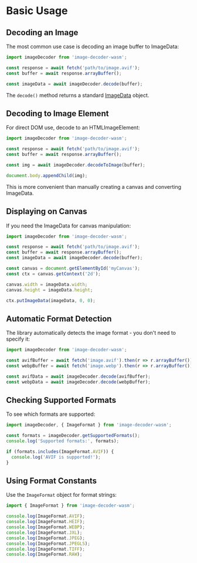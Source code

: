 # Basic Usage

## Decoding an Image

The most common use case is decoding an image buffer to ImageData:

```javascript
import imageDecoder from 'image-decoder-wasm';

const response = await fetch('path/to/image.avif');
const buffer = await response.arrayBuffer();

const imageData = await imageDecoder.decode(buffer);
```

The `decode()` method returns a standard [ImageData](https://developer.mozilla.org/en-US/docs/Web/API/ImageData) object.

## Decoding to Image Element

For direct DOM use, decode to an HTMLImageElement:

```javascript
import imageDecoder from 'image-decoder-wasm';

const response = await fetch('path/to/image.avif');
const buffer = await response.arrayBuffer();

const img = await imageDecoder.decodeToImage(buffer);

document.body.appendChild(img);
```

This is more convenient than manually creating a canvas and converting ImageData.

## Displaying on Canvas

If you need the ImageData for canvas manipulation:

```javascript
import imageDecoder from 'image-decoder-wasm';

const response = await fetch('path/to/image.avif');
const buffer = await response.arrayBuffer();
const imageData = await imageDecoder.decode(buffer);

const canvas = document.getElementById('myCanvas');
const ctx = canvas.getContext('2d');

canvas.width = imageData.width;
canvas.height = imageData.height;

ctx.putImageData(imageData, 0, 0);
```

## Automatic Format Detection

The library automatically detects the image format - you don't need to specify it:

```javascript
import imageDecoder from 'image-decoder-wasm';

const avifBuffer = await fetch('image.avif').then(r => r.arrayBuffer());
const webpBuffer = await fetch('image.webp').then(r => r.arrayBuffer());

const avifData = await imageDecoder.decode(avifBuffer);
const webpData = await imageDecoder.decode(webpBuffer);
```

## Checking Supported Formats

To see which formats are supported:

```javascript
import imageDecoder, { ImageFormat } from 'image-decoder-wasm';

const formats = imageDecoder.getSupportedFormats();
console.log('Supported formats:', formats);

if (formats.includes(ImageFormat.AVIF)) {
  console.log('AVIF is supported!');
}
```

## Using Format Constants

Use the `ImageFormat` object for format strings:

```javascript
import { ImageFormat } from 'image-decoder-wasm';

console.log(ImageFormat.AVIF);
console.log(ImageFormat.HEIF);
console.log(ImageFormat.WEBP);
console.log(ImageFormat.JXL);
console.log(ImageFormat.JPEG);
console.log(ImageFormat.JPEGLS);
console.log(ImageFormat.TIFF);
console.log(ImageFormat.RAW);
```